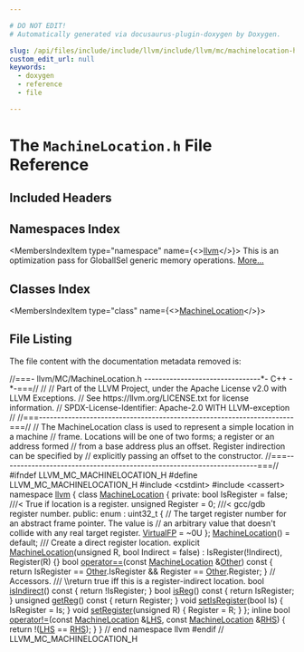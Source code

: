 ```yaml
---

# DO NOT EDIT!
# Automatically generated via docusaurus-plugin-doxygen by Doxygen.

slug: /api/files/include/include/llvm/include/llvm/mc/machinelocation-h
custom_edit_url: null
keywords:
  - doxygen
  - reference
  - file

---
```





# The `MachineLocation.h` File Reference

<DoxygenPage pluginConfig={pluginConfig}>



## Included Headers

<IncludesList>
<IncludesListItem
  filePath="cstdint"
  permalink=""
  isLocal="false" />
<IncludesListItem
  filePath="cassert"
  permalink=""
  isLocal="false" />
</IncludesList>

## Namespaces Index

<MembersIndex>

<MembersIndexItem
  type="namespace"
  name={<><a href="/docs/api/namespaces/llvm">llvm</a></>}>
This is an optimization pass for GlobalISel generic memory operations. <a href="/docs/api/namespaces/llvm/#details">More...</a>
</MembersIndexItem>

</MembersIndex>

## Classes Index

<MembersIndex>

<MembersIndexItem
  type="class"
  name={<><a href="/docs/api/classes/llvm/machinelocation">MachineLocation</a></>}>
</MembersIndexItem>

</MembersIndex>


## File Listing

The file content with the documentation metadata removed is:

<ProgramListing>

<Link id="l00001" /><CodeLine lineNumber="1"><Highlight kind="comment">//===- llvm/MC/MachineLocation.h --------------------------------&#42;- C++ -&#42;-===//</Highlight><Highlight kind="normal"></Highlight></CodeLine>
<Link id="l00002" /><CodeLine lineNumber="2"><Highlight kind="normal"></Highlight><Highlight kind="comment">//</Highlight><Highlight kind="normal"></Highlight></CodeLine>
<Link id="l00003" /><CodeLine lineNumber="3"><Highlight kind="normal"></Highlight><Highlight kind="comment">// Part of the LLVM Project, under the Apache License v2.0 with LLVM Exceptions.</Highlight><Highlight kind="normal"></Highlight></CodeLine>
<Link id="l00004" /><CodeLine lineNumber="4"><Highlight kind="normal"></Highlight><Highlight kind="comment">// See https://llvm.org/LICENSE.txt for license information.</Highlight><Highlight kind="normal"></Highlight></CodeLine>
<Link id="l00005" /><CodeLine lineNumber="5"><Highlight kind="normal"></Highlight><Highlight kind="comment">// SPDX-License-Identifier: Apache-2.0 WITH LLVM-exception</Highlight><Highlight kind="normal"></Highlight></CodeLine>
<Link id="l00006" /><CodeLine lineNumber="6"><Highlight kind="normal"></Highlight><Highlight kind="comment">//</Highlight><Highlight kind="normal"></Highlight></CodeLine>
<Link id="l00007" /><CodeLine lineNumber="7"><Highlight kind="normal"></Highlight><Highlight kind="comment">//===----------------------------------------------------------------------===//</Highlight><Highlight kind="normal"></Highlight></CodeLine>
<Link id="l00008" /><CodeLine lineNumber="8"><Highlight kind="normal"></Highlight><Highlight kind="comment">// The MachineLocation class is used to represent a simple location in a machine</Highlight><Highlight kind="normal"></Highlight></CodeLine>
<Link id="l00009" /><CodeLine lineNumber="9"><Highlight kind="normal"></Highlight><Highlight kind="comment">// frame.  Locations will be one of two forms; a register or an address formed</Highlight><Highlight kind="normal"></Highlight></CodeLine>
<Link id="l00010" /><CodeLine lineNumber="10"><Highlight kind="normal"></Highlight><Highlight kind="comment">// from a base address plus an offset.  Register indirection can be specified by</Highlight><Highlight kind="normal"></Highlight></CodeLine>
<Link id="l00011" /><CodeLine lineNumber="11"><Highlight kind="normal"></Highlight><Highlight kind="comment">// explicitly passing an offset to the constructor.</Highlight><Highlight kind="normal"></Highlight></CodeLine>
<Link id="l00012" /><CodeLine lineNumber="12"><Highlight kind="normal"></Highlight><Highlight kind="comment">//===----------------------------------------------------------------------===//</Highlight><Highlight kind="normal"></Highlight></CodeLine>
<Link id="l00013" /><CodeLine lineNumber="13"><Highlight kind="normal"></Highlight></CodeLine>
<Link id="l00014" /><CodeLine lineNumber="14"><Highlight kind="normal"></Highlight><Highlight kind="preprocessor">#ifndef LLVM&#95;MC&#95;MACHINELOCATION&#95;H</Highlight><Highlight kind="normal"></Highlight></CodeLine>
<Link id="l00015" /><CodeLine lineNumber="15"><Highlight kind="normal"></Highlight><Highlight kind="preprocessor">#define LLVM&#95;MC&#95;MACHINELOCATION&#95;H</Highlight><Highlight kind="normal"></Highlight></CodeLine>
<Link id="l00016" /><CodeLine lineNumber="16"><Highlight kind="normal"></Highlight></CodeLine>
<Link id="l00017" /><CodeLine lineNumber="17"><Highlight kind="normal"></Highlight><Highlight kind="preprocessor">#include &lt;cstdint&gt;</Highlight><Highlight kind="normal"></Highlight></CodeLine>
<Link id="l00018" /><CodeLine lineNumber="18"><Highlight kind="normal"></Highlight><Highlight kind="preprocessor">#include &lt;cassert&gt;</Highlight><Highlight kind="normal"></Highlight></CodeLine>
<Link id="l00019" /><CodeLine lineNumber="19"><Highlight kind="normal"></Highlight></CodeLine>
<Link id="l00020" /><CodeLine lineNumber="20"><Highlight kind="normal"></Highlight><Highlight kind="keyword">namespace </Highlight><Highlight kind="normal"><a href="/docs/api/namespaces/llvm">llvm</a> &#123;</Highlight></CodeLine>
<Link id="l00021" /><CodeLine lineNumber="21"><Highlight kind="normal"></Highlight></CodeLine>
<Link id="l00022" /><CodeLine lineNumber="22" lineLink="/docs/api/classes/llvm/machinelocation"><Highlight kind="normal"></Highlight><Highlight kind="keyword">class </Highlight><Highlight kind="normal"><a href="/docs/api/classes/llvm/machinelocation/#a568da704c9f6dbba32640c67ae4bca59">MachineLocation</a> &#123;</Highlight></CodeLine>
<Link id="l00023" /><CodeLine lineNumber="23"><Highlight kind="normal"></Highlight><Highlight kind="keyword">private</Highlight><Highlight kind="normal">:</Highlight></CodeLine>
<Link id="l00024" /><CodeLine lineNumber="24"><Highlight kind="normal">  </Highlight><Highlight kind="keywordtype">bool</Highlight><Highlight kind="normal"> IsRegister = </Highlight><Highlight kind="keyword">false</Highlight><Highlight kind="normal">;              </Highlight><Highlight kind="comment">///&lt; True if location is a register.</Highlight><Highlight kind="normal"></Highlight></CodeLine>
<Link id="l00025" /><CodeLine lineNumber="25"><Highlight kind="normal">  </Highlight><Highlight kind="keywordtype">unsigned</Highlight><Highlight kind="normal"> Register = 0;                </Highlight><Highlight kind="comment">///&lt; gcc/gdb register number.</Highlight><Highlight kind="normal"></Highlight></CodeLine>
<Link id="l00026" /><CodeLine lineNumber="26"><Highlight kind="normal"></Highlight></CodeLine>
<Link id="l00027" /><CodeLine lineNumber="27"><Highlight kind="normal"></Highlight><Highlight kind="keyword">public</Highlight><Highlight kind="normal">:</Highlight></CodeLine>
<Link id="l00028" /><CodeLine lineNumber="28"><Highlight kind="normal">  enum : uint32&#95;t &#123;</Highlight></CodeLine>
<Link id="l00029" /><CodeLine lineNumber="29"><Highlight kind="normal">    </Highlight><Highlight kind="comment">// The target register number for an abstract frame pointer. The value is</Highlight><Highlight kind="normal"></Highlight></CodeLine>
<Link id="l00030" /><CodeLine lineNumber="30"><Highlight kind="normal">    </Highlight><Highlight kind="comment">// an arbitrary value that doesn&#39;t collide with any real target register.</Highlight><Highlight kind="normal"></Highlight></CodeLine>
<Link id="l00031" /><CodeLine lineNumber="31" lineLink="/docs/api/classes/llvm/machinelocation/#abd5c6b25977dde8bb85a4649e6324102abeeab12d7846e9363d6b2729b9e90cb2"><Highlight kind="normal">    <a href="/docs/api/classes/llvm/machinelocation/#abd5c6b25977dde8bb85a4649e6324102abeeab12d7846e9363d6b2729b9e90cb2">VirtualFP</a> = ~0U</Highlight></CodeLine>
<Link id="l00032" /><CodeLine lineNumber="32"><Highlight kind="normal">  &#125;;</Highlight></CodeLine>
<Link id="l00033" /><CodeLine lineNumber="33"><Highlight kind="normal"></Highlight></CodeLine>
<Link id="l00034" /><CodeLine lineNumber="34" lineLink="/docs/api/classes/llvm/machinelocation/#a568da704c9f6dbba32640c67ae4bca59"><Highlight kind="normal">  <a href="/docs/api/classes/llvm/machinelocation/#a568da704c9f6dbba32640c67ae4bca59">MachineLocation</a>() = </Highlight><Highlight kind="keywordflow">default</Highlight><Highlight kind="normal">;</Highlight><Highlight kind="comment"></Highlight></CodeLine>
<Link id="l00035" /><CodeLine lineNumber="35"><Highlight kind="comment">  /// Create a direct register location.</Highlight><Highlight kind="normal"></Highlight></CodeLine>
<Link id="l00036" /><CodeLine lineNumber="36" lineLink="/docs/api/classes/llvm/machinelocation/#ad477e20cffd712f6de7c26ae3cbc97df"><Highlight kind="normal">  </Highlight><Highlight kind="keyword">explicit</Highlight><Highlight kind="normal"> <a href="/docs/api/classes/llvm/machinelocation/#ad477e20cffd712f6de7c26ae3cbc97df">MachineLocation</a>(</Highlight><Highlight kind="keywordtype">unsigned</Highlight><Highlight kind="normal"> R, </Highlight><Highlight kind="keywordtype">bool</Highlight><Highlight kind="normal"> Indirect = </Highlight><Highlight kind="keyword">false</Highlight><Highlight kind="normal">)</Highlight></CodeLine>
<Link id="l00037" /><CodeLine lineNumber="37"><Highlight kind="normal">      : IsRegister(!Indirect), Register(R) &#123;&#125;</Highlight></CodeLine>
<Link id="l00038" /><CodeLine lineNumber="38"><Highlight kind="normal"></Highlight></CodeLine>
<Link id="l00039" /><CodeLine lineNumber="39" lineLink="/docs/api/classes/llvm/machinelocation/#ad097d8ecadefcbfcf7b9ccfb85ae3686"><Highlight kind="normal">  </Highlight><Highlight kind="keywordtype">bool</Highlight><Highlight kind="normal"> <a href="/docs/api/classes/llvm/machinelocation/#ad097d8ecadefcbfcf7b9ccfb85ae3686">operator==</a>(</Highlight><Highlight kind="keyword">const</Highlight><Highlight kind="normal"> <a href="/docs/api/classes/llvm/machinelocation/#a568da704c9f6dbba32640c67ae4bca59">MachineLocation</a> &amp;<a href="/docs/api/namespaces/llvm/#a9eb4f5b98b70ee4fab9614ed58282c1fa6311ae17c1ee52b36e68aaf4ad066387">Other</a>)</Highlight><Highlight kind="keyword"> const </Highlight><Highlight kind="normal">&#123;</Highlight></CodeLine>
<Link id="l00040" /><CodeLine lineNumber="40"><Highlight kind="normal">    </Highlight><Highlight kind="keywordflow">return</Highlight><Highlight kind="normal"> IsRegister == <a href="/docs/api/namespaces/llvm/#a9eb4f5b98b70ee4fab9614ed58282c1fa6311ae17c1ee52b36e68aaf4ad066387">Other</a>.IsRegister &amp;&amp; Register == <a href="/docs/api/namespaces/llvm/#a9eb4f5b98b70ee4fab9614ed58282c1fa6311ae17c1ee52b36e68aaf4ad066387">Other</a>.Register;</Highlight></CodeLine>
<Link id="l00041" /><CodeLine lineNumber="41"><Highlight kind="normal">  &#125;</Highlight></CodeLine>
<Link id="l00042" /><CodeLine lineNumber="42"><Highlight kind="normal"></Highlight></CodeLine>
<Link id="l00043" /><CodeLine lineNumber="43"><Highlight kind="normal">  </Highlight><Highlight kind="comment">// Accessors.</Highlight><Highlight kind="comment"></Highlight></CodeLine>
<Link id="l00044" /><CodeLine lineNumber="44"><Highlight kind="comment">  /// \\return true iff this is a register-indirect location.</Highlight><Highlight kind="normal"></Highlight></CodeLine>
<Link id="l00045" /><CodeLine lineNumber="45" lineLink="/docs/api/classes/llvm/machinelocation/#a112a1f1968154f36d41db099562583a2"><Highlight kind="normal">  </Highlight><Highlight kind="keywordtype">bool</Highlight><Highlight kind="normal"> <a href="/docs/api/classes/llvm/machinelocation/#a112a1f1968154f36d41db099562583a2">isIndirect</a>()</Highlight><Highlight kind="keyword">      const </Highlight><Highlight kind="normal">&#123; </Highlight><Highlight kind="keywordflow">return</Highlight><Highlight kind="normal"> !IsRegister; &#125;</Highlight></CodeLine>
<Link id="l00046" /><CodeLine lineNumber="46" lineLink="/docs/api/classes/llvm/machinelocation/#a32462e81688d3f6b359462637d7da890"><Highlight kind="normal">  </Highlight><Highlight kind="keywordtype">bool</Highlight><Highlight kind="normal"> <a href="/docs/api/classes/llvm/machinelocation/#a32462e81688d3f6b359462637d7da890">isReg</a>()</Highlight><Highlight kind="keyword">           const </Highlight><Highlight kind="normal">&#123; </Highlight><Highlight kind="keywordflow">return</Highlight><Highlight kind="normal"> IsRegister; &#125;</Highlight></CodeLine>
<Link id="l00047" /><CodeLine lineNumber="47" lineLink="/docs/api/classes/llvm/machinelocation/#a0690914453d301d2fac3a72bfbb1cd57"><Highlight kind="normal">  </Highlight><Highlight kind="keywordtype">unsigned</Highlight><Highlight kind="normal"> <a href="/docs/api/classes/llvm/machinelocation/#a0690914453d301d2fac3a72bfbb1cd57">getReg</a>()</Highlight><Highlight kind="keyword">      const </Highlight><Highlight kind="normal">&#123; </Highlight><Highlight kind="keywordflow">return</Highlight><Highlight kind="normal"> Register; &#125;</Highlight></CodeLine>
<Link id="l00048" /><CodeLine lineNumber="48" lineLink="/docs/api/classes/llvm/machinelocation/#ae8517ae0849b8fceb8d22f2bce2004ce"><Highlight kind="normal">  </Highlight><Highlight kind="keywordtype">void</Highlight><Highlight kind="normal"> <a href="/docs/api/classes/llvm/machinelocation/#ae8517ae0849b8fceb8d22f2bce2004ce">setIsRegister</a>(</Highlight><Highlight kind="keywordtype">bool</Highlight><Highlight kind="normal"> Is)  &#123; IsRegister = Is; &#125;</Highlight></CodeLine>
<Link id="l00049" /><CodeLine lineNumber="49" lineLink="/docs/api/classes/llvm/machinelocation/#a9844f80c4b267dfbac39cbfbaa5bd789"><Highlight kind="normal">  </Highlight><Highlight kind="keywordtype">void</Highlight><Highlight kind="normal"> <a href="/docs/api/classes/llvm/machinelocation/#a9844f80c4b267dfbac39cbfbaa5bd789">setRegister</a>(</Highlight><Highlight kind="keywordtype">unsigned</Highlight><Highlight kind="normal"> R) &#123; Register = R; &#125;</Highlight></CodeLine>
<Link id="l00050" /><CodeLine lineNumber="50"><Highlight kind="normal">&#125;;</Highlight></CodeLine>
<Link id="l00051" /><CodeLine lineNumber="51"><Highlight kind="normal"></Highlight></CodeLine>
<Link id="l00052" /><CodeLine lineNumber="52" lineLink="/docs/api/namespaces/llvm/#a1cd4e89b1d7d41c93e78613d03204819"><Highlight kind="normal"></Highlight><Highlight kind="keyword">inline</Highlight><Highlight kind="normal"> </Highlight><Highlight kind="keywordtype">bool</Highlight><Highlight kind="normal"> <a href="/docs/api/namespaces/llvm/#a2f883c895f4d244f4ed56ed8a8c160c1">operator!=</a>(</Highlight><Highlight kind="keyword">const</Highlight><Highlight kind="normal"> <a href="/docs/api/classes/llvm/machinelocation">MachineLocation</a> &amp;<a href="/docs/api/files/lib/lib/target/lib/target/x86/x86partialreduction-cpp/#a9e1483f7215664a2315c53c3558d9a8d">LHS</a>, </Highlight><Highlight kind="keyword">const</Highlight><Highlight kind="normal"> <a href="/docs/api/classes/llvm/machinelocation">MachineLocation</a> &amp;<a href="/docs/api/files/lib/lib/target/lib/target/x86/x86partialreduction-cpp/#a87b8bfbbe9d8f7146d7f20a5fb42efd0">RHS</a>) &#123;</Highlight></CodeLine>
<Link id="l00053" /><CodeLine lineNumber="53"><Highlight kind="normal">  </Highlight><Highlight kind="keywordflow">return</Highlight><Highlight kind="normal"> !(<a href="/docs/api/files/lib/lib/target/lib/target/x86/x86partialreduction-cpp/#a9e1483f7215664a2315c53c3558d9a8d">LHS</a> == <a href="/docs/api/files/lib/lib/target/lib/target/x86/x86partialreduction-cpp/#a87b8bfbbe9d8f7146d7f20a5fb42efd0">RHS</a>);</Highlight></CodeLine>
<Link id="l00054" /><CodeLine lineNumber="54"><Highlight kind="normal">&#125;</Highlight></CodeLine>
<Link id="l00055" /><CodeLine lineNumber="55"><Highlight kind="normal"></Highlight></CodeLine>
<Link id="l00056" /><CodeLine lineNumber="56"><Highlight kind="normal">&#125; </Highlight><Highlight kind="comment">// end namespace llvm</Highlight><Highlight kind="normal"></Highlight></CodeLine>
<Link id="l00057" /><CodeLine lineNumber="57"><Highlight kind="normal"></Highlight></CodeLine>
<Link id="l00058" /><CodeLine lineNumber="58"><Highlight kind="normal"></Highlight><Highlight kind="preprocessor">#endif </Highlight><Highlight kind="comment">// LLVM&#95;MC&#95;MACHINELOCATION&#95;H</Highlight><Highlight kind="normal"></Highlight></CodeLine>

</ProgramListing>


</DoxygenPage>

